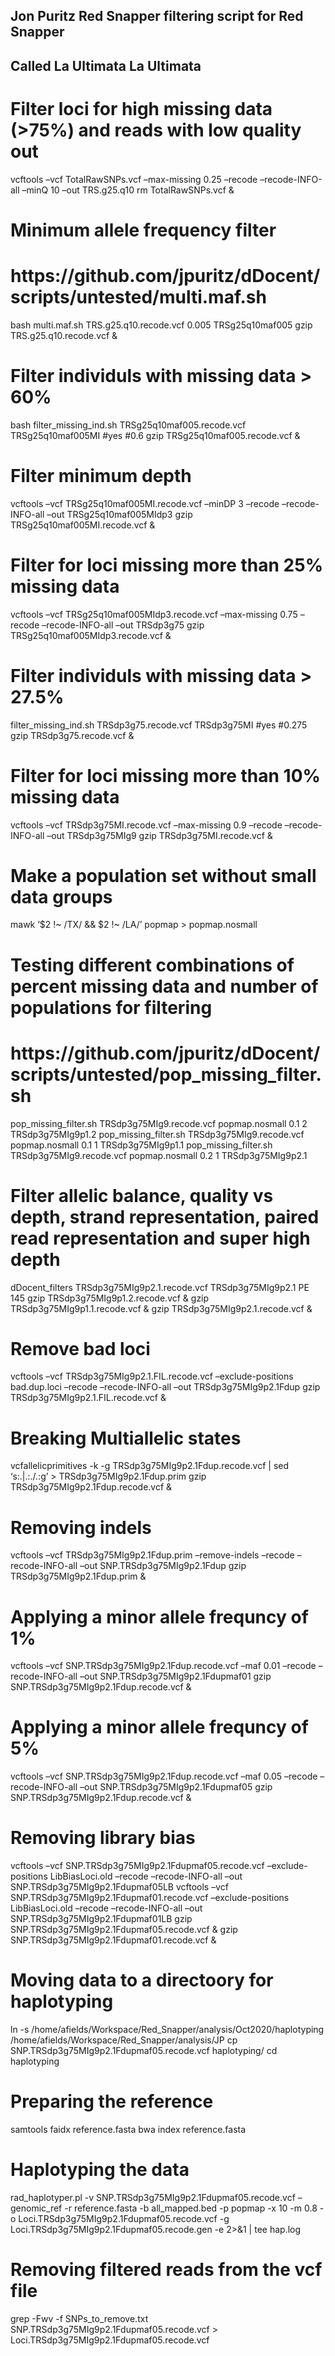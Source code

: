 ## Jon Puritz Red Snapper filtering script for Red Snapper ##
##             Called La Ultimata La Ultimata              ##

# Filter loci for high missing data (>75%) and reads with low quality out
vcftools --vcf TotalRawSNPs.vcf --max-missing 0.25 --recode --recode-INFO-all --minQ 10 --out TRS.g25.q10
rm TotalRawSNPs.vcf &

# Minimum allele frequency filter
# https://github.com/jpuritz/dDocent/scripts/untested/multi.maf.sh
bash multi.maf.sh TRS.g25.q10.recode.vcf 0.005 TRSg25q10maf005
gzip TRS.g25.q10.recode.vcf &

# Filter individuls with missing data > 60% 
bash filter_missing_ind.sh TRSg25q10maf005.recode.vcf TRSg25q10maf005MI
#yes
#0.6
gzip TRSg25q10maf005.recode.vcf &

# Filter minimum depth
vcftools --vcf TRSg25q10maf005MI.recode.vcf --minDP 3 --recode --recode-INFO-all --out TRSg25q10maf005MIdp3
gzip TRSg25q10maf005MI.recode.vcf &

# Filter for loci missing more than 25% missing data
vcftools --vcf TRSg25q10maf005MIdp3.recode.vcf --max-missing 0.75 --recode --recode-INFO-all --out TRSdp3g75
gzip TRSg25q10maf005MIdp3.recode.vcf &

# Filter individuls with missing data > 27.5%
filter_missing_ind.sh TRSdp3g75.recode.vcf TRSdp3g75MI
#yes
#0.275
gzip TRSdp3g75.recode.vcf &

# Filter for loci missing more than 10% missing data
vcftools --vcf TRSdp3g75MI.recode.vcf --max-missing 0.9 --recode --recode-INFO-all --out TRSdp3g75MIg9
gzip TRSdp3g75MI.recode.vcf &

# Make a population set without small data groups
mawk '$2 !~ /TX/ && $2 !~ /LA/' popmap > popmap.nosmall

# Testing different combinations of percent missing data and number of populations for filtering
# https://github.com/jpuritz/dDocent/scripts/untested/pop_missing_filter.sh
pop_missing_filter.sh TRSdp3g75MIg9.recode.vcf popmap.nosmall 0.1 2 TRSdp3g75MIg9p1.2
pop_missing_filter.sh TRSdp3g75MIg9.recode.vcf popmap.nosmall 0.1 1 TRSdp3g75MIg9p1.1
pop_missing_filter.sh TRSdp3g75MIg9.recode.vcf popmap.nosmall 0.2 1 TRSdp3g75MIg9p2.1

# Filter allelic balance, quality vs depth, strand representation, paired read representation and super high depth
dDocent_filters TRSdp3g75MIg9p2.1.recode.vcf TRSdp3g75MIg9p2.1 PE 145
gzip TRSdp3g75MIg9p1.2.recode.vcf &
gzip TRSdp3g75MIg9p1.1.recode.vcf &
gzip TRSdp3g75MIg9p2.1.recode.vcf &

# Remove bad loci
vcftools --vcf TRSdp3g75MIg9p2.1.FIL.recode.vcf --exclude-positions bad.dup.loci --recode --recode-INFO-all --out TRSdp3g75MIg9p2.1Fdup
gzip TRSdp3g75MIg9p2.1.FIL.recode.vcf &

# Breaking Multiallelic states
vcfallelicprimitives -k -g TRSdp3g75MIg9p2.1Fdup.recode.vcf | sed 's:\.|\.:\.\/\.:g' > TRSdp3g75MIg9p2.1Fdup.prim
gzip TRSdp3g75MIg9p2.1Fdup.recode.vcf &

# Removing indels
vcftools --vcf TRSdp3g75MIg9p2.1Fdup.prim --remove-indels --recode --recode-INFO-all --out SNP.TRSdp3g75MIg9p2.1Fdup
gzip TRSdp3g75MIg9p2.1Fdup.prim &

# Applying a minor allele frequncy of 1%
vcftools --vcf SNP.TRSdp3g75MIg9p2.1Fdup.recode.vcf --maf 0.01 --recode --recode-INFO-all --out SNP.TRSdp3g75MIg9p2.1Fdupmaf01
gzip SNP.TRSdp3g75MIg9p2.1Fdup.recode.vcf &

# Applying a minor allele frequncy of 5%
vcftools --vcf SNP.TRSdp3g75MIg9p2.1Fdup.recode.vcf --maf 0.05 --recode --recode-INFO-all --out SNP.TRSdp3g75MIg9p2.1Fdupmaf05
gzip SNP.TRSdp3g75MIg9p2.1Fdup.recode.vcf &

# Removing library bias
vcftools --vcf SNP.TRSdp3g75MIg9p2.1Fdupmaf05.recode.vcf --exclude-positions LibBiasLoci.old --recode --recode-INFO-all --out SNP.TRSdp3g75MIg9p2.1Fdupmaf05LB
vcftools --vcf SNP.TRSdp3g75MIg9p2.1Fdupmaf01.recode.vcf --exclude-positions LibBiasLoci.old --recode --recode-INFO-all --out SNP.TRSdp3g75MIg9p2.1Fdupmaf01LB
gzip SNP.TRSdp3g75MIg9p2.1Fdupmaf05.recode.vcf &
gzip SNP.TRSdp3g75MIg9p2.1Fdupmaf01.recode.vcf &

# Moving data to a directoory for haplotyping
ln -s /home/afields/Workspace/Red_Snapper/analysis/Oct2020/haplotyping /home/afields/Workspace/Red_Snapper/analysis/JP
cp SNP.TRSdp3g75MIg9p2.1Fdupmaf05.recode.vcf haplotyping/
cd haplotyping

# Preparing the reference
samtools faidx reference.fasta 
bwa index reference.fasta

# Haplotyping the data
rad_haplotyper.pl -v SNP.TRSdp3g75MIg9p2.1Fdupmaf05.recode.vcf --genomic_ref -r reference.fasta -b all_mapped.bed -p popmap -x 10 -m 0.8 -o Loci.TRSdp3g75MIg9p2.1Fdupmaf05.recode.vcf -g Loci.TRSdp3g75MIg9p2.1Fdupmaf05.recode.gen -e 2>&1 | tee hap.log

# Removing filtered reads from the vcf file
grep -Fwv -f SNPs_to_remove.txt SNP.TRSdp3g75MIg9p2.1Fdupmaf05.recode.vcf > Loci.TRSdp3g75MIg9p2.1Fdupmaf05.recode.vcf
